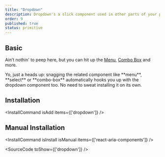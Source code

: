 ```yaml
---
title: "Dropdown"
description: Dropdown's a slick component used in other parts of your project that need dropdown, like menu, select, combo box, and more.
order: 9
published: true
status: primitive
---
```


## Basic
Ain’t nothin' to peep here, but you can hit up the [Menu](/docs/components/collections/menu), [Combo Box](/docs/components/pickers/combo-box) and more.

<Note>
  Yo, just a heads up: snagging the related component like **menu**, **select** or **combo-box** automatically hooks you up with the dropdown component too. No need to sweat installing it on its own.
</Note>

## Installation
<InstallCommand isAdd items={['dropdown']} />

## Manual Installation
<InstallCommand isInstall isManual items={['react-aria-components']} />

<SourceCode toShow={['dropdown']} />
